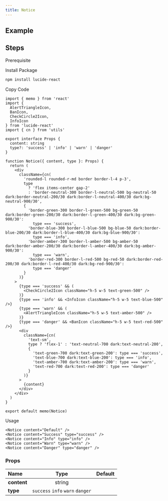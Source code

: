 ```yaml
---
title: Notice
---
```


## Example

<Storybook url="https://workshop.kidow.me/?path=/docs/components-notice-v1--docs" />

## Steps

<Steps>

<Step>Prerequisite</Step>

<Blocks>
  <LinkBlock icon="utils" name="cn" slug="/utils/cn" />
</Blocks>

<Step>Install Package</Step>

```bash
npm install lucide-react
```

<Step>Copy Code</Step>

```tsx
import { memo } from 'react'
import {
  AlertTriangleIcon,
  BanIcon,
  CheckCircle2Icon,
  InfoIcon
} from 'lucide-react'
import { cn } from 'utils'

export interface Props {
  content: string
  type?: 'success' | 'info' | 'warn' | 'danger'
}

function Notice({ content, type }: Props) {
  return (
    <div
      className={cn(
        'rounded-l rounded-r-md border border-l-4 p-3',
        type
          ? 'flex items-center gap-2'
          : 'border-neutral-300 border-l-neutral-500 bg-neutral-50 dark:border-neutral-200/30 dark:border-l-neutral-400/30 dark:bg-neutral-900/30',
        {
          'border-green-300 border-l-green-500 bg-green-50 dark:border-green-200/30 dark:border-l-green-400/30 dark:bg-green-900/30':
            type === 'success',
          'border-blue-300 border-l-blue-500 bg-blue-50 dark:border-blue-200/30 dark:border-l-blue-400/30 dark:bg-blue-900/30':
            type === 'info',
          'border-amber-300 border-l-amber-500 bg-amber-50 dark:border-amber-200/30 dark:border-l-amber-400/30 dark:bg-amber-900/30':
            type === 'warn',
          'border-red-300 border-l-red-500 bg-red-50 dark:border-red-200/30 dark:border-l-red-400/30 dark:bg-red-900/30':
            type === 'danger'
        }
      )}
    >
      {type === 'success' && (
        <CheckCircle2Icon className="h-5 w-5 text-green-500" />
      )}
      {type === 'info' && <InfoIcon className="h-5 w-5 text-blue-500" />}
      {type === 'warn' && (
        <AlertTriangleIcon className="h-5 w-5 text-amber-500" />
      )}
      {type === 'danger' && <BanIcon className="h-5 w-5 text-red-500" />}
      <div
        className={cn(
          'text-sm',
          type ? 'flex-1' : 'text-neutral-700 dark:text-neutral-200',
          {
            'text-green-700 dark:text-green-200': type === 'success',
            'text-blue-700 dark:text-blue-200': type === 'info',
            'text-amber-700 dark:text-amber-200': type === 'warn',
            'text-red-700 dark:text-red-200': type === 'danger'
          }
        )}
      >
        {content}
      </div>
    </div>
  )
}

export default memo(Notice)
```

<Step>Usage</Step>

```tsx
<Notice content="Default" />
<Notice content="Success" type="success" />
<Notice content="Info" type="info" />
<Notice content="Warn" type="warn" />
<Notice content="Danger" type="danger" />
```

</Steps>

### Props

| Name                    |               Type               | Default |
| :---------------------- | :------------------------------: | :-----: |
| **content**<Required /> |              string              |         |
| **type**                | `success` `info` `warn` `danger` |         |
